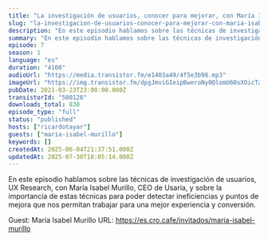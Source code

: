 ```yaml
---
title: "La investigación de usuarios, conocer para mejorar, con María Isabel Murillo"
slug: "la-investigacion-de-usuarios-conocer-para-mejorar-con-maria-isabel-murillo"
description: "En este episodio hablamos sobre las técnicas de investigación de usuarios, UX Research, con María Isabel Murillo, CEO de Usaria, y sobre la importancia de estas técnicas para poder detectar ineficiencias y puntos de mejora que nos permitan trabajar para una mejor experiencia y conversión.\n\nGuest: María Isabel Murillo\nURL: https://es.cro.cafe/invitados/maria-isabel-murillo"
summary: "En este episodio hablamos sobre las técnicas de investigación de usuarios, UX Research, con María Isabel Murillo, CEO de Usaria, y sobre la importancia de estas técnicas para poder detectar ineficiencias y puntos de mejora que nos permitan trabajar para una mejor experiencia y conversión."
episode: 7
season: 1
language: "es"
duration: "4100"
audioUrl: "https://media.transistor.fm/e1403a49/4f5e3b98.mp3"
imageUrl: "https://img.transistor.fm/dpgJmviGIeipBweroNy0QlomU60sXOicTai2_IAydbA/rs:fill:0:0:1/w:1400/h:1400/q:60/mb:500000/aHR0cHM6Ly9pbWct/dXBsb2FkLXByb2R1/Y3Rpb24udHJhbnNp/c3Rvci5mbS83MGYy/ZjFkNjFhM2E2NzZl/NTdiMjg5ZjljM2Q3/NDlhMC5qcGc.webp"
pubDate: 2021-03-23T23:00:00.000Z
transistorId: "500126"
downloads_total: 838
episode_type: "full"
status: "published"
hosts: ["ricardotayar"]
guests: ["maria-isabel-murillo"]
keywords: []
createdAt: 2025-06-04T21:37:51.000Z
updatedAt: 2025-07-30T18:05:14.000Z
---
```


En este episodio hablamos sobre las técnicas de investigación de usuarios, UX Research, con María Isabel Murillo, CEO de Usaria, y sobre la importancia de estas técnicas para poder detectar ineficiencias y puntos de mejora que nos permitan trabajar para una mejor experiencia y conversión.

Guest: María Isabel Murillo
URL: https://es.cro.cafe/invitados/maria-isabel-murillo
